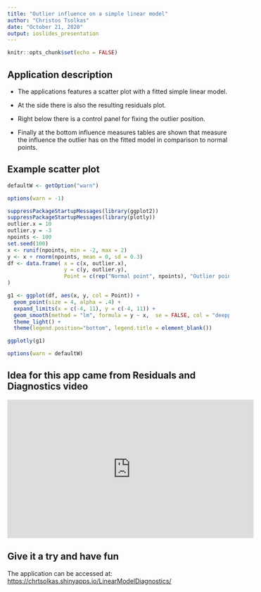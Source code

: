 ```yaml
---
title: "Outlier influence on a simple linear model"
author: "Christos Tsolkas"
date: "October 21, 2020"
output: ioslides_presentation
---
```




```r
knitr::opts_chunk$set(echo = FALSE)
```

## Application description 

  - The applications features a scatter plot with a fitted simple linear model.
  
  - At the side there is also the resulting residuals plot.

  - Right below there is a control panel for fixing the outlier position.

  - Finally at the bottom influence measures tables are shown that measure the influence the outlier has on the fitted model in comparison to normal points. 

## Example scatter plot


```r
defaultW <- getOption("warn") 

options(warn = -1) 

suppressPackageStartupMessages(library(ggplot2))
suppressPackageStartupMessages(library(plotly))
outlier.x = 10
outlier.y = -3
npoints <- 100
set.seed(100)
x <- runif(npoints, min = -2, max = 2)
y <- x + rnorm(npoints, mean = 0, sd = 0.3)
df <- data.frame( x = c(x, outlier.x),
                  y = c(y, outlier.y),
                  Point = c(rep("Normal point", npoints), "Outlier point")
)

g1 <- ggplot(df, aes(x, y, col = Point)) +
  geom_point(size = 4, alpha = .4) +
  expand_limits(x = c(-4, 11), y = c(-4, 11)) +
  geom_smooth(method = "lm", formula = y ~ x,  se = FALSE, col = "deeppink") +
  theme_light() +
  theme(legend.position="bottom", legend.title = element_blank())

ggplotly(g1)

options(warn = defaultW)
```

## Idea for this app came from Residuals and Diagnostics video

<iframe width="560" height="315" src="https://www.youtube.com/embed/VohfwSJuG4k?start=94" frameborder="0" allow="accelerometer; autoplay; clipboard-write; encrypted-media; gyroscope; picture-in-picture" allowfullscreen></iframe>

## Give it a try and have fun

The application can be accessed at: [https://chrtsolkas.shinyapps.io/LinearModelDiagnostics/](https://chrtsolkas.shinyapps.io/LinearModelDiagnostics/)


